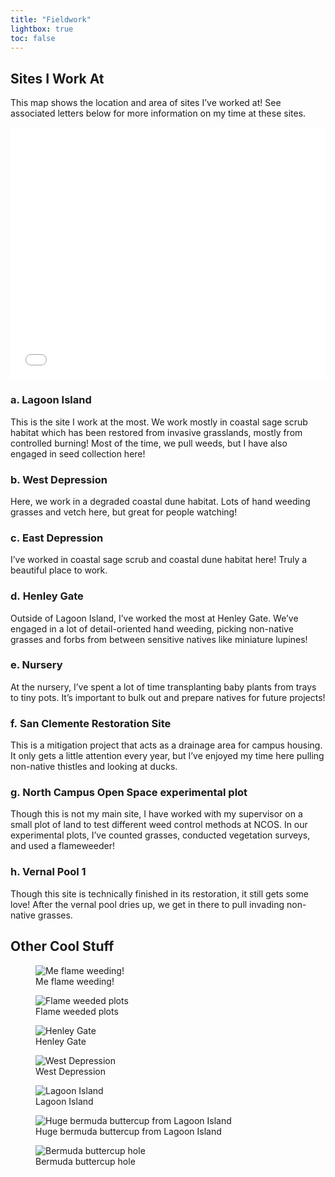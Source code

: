 ```yaml
---
title: "Fieldwork"
lightbox: true
toc: false
---
```


## Sites I Work At

This map shows the location and area of sites I've worked at! See associated letters below for more information on my time at these sites.

```{=html}
<style>.embed-container {position: relative; padding-bottom: 80%; height: 0; max-width: 100%;} .embed-container iframe, .embed-container object, .embed-container iframe{position: absolute; top: 0; left: 0; width: 100%; height: 100%;} small{position: absolute; z-index: 40; bottom: 0; margin-bottom: -15px;}</style><div class="embed-container"><iframe width="500" height="400" frameborder="0" scrolling="no" marginheight="0" marginwidth="0" title="CCBER sites I work at" src="//ucsb.maps.arcgis.com/apps/Embed/index.html?webmap=d58c800acd294870b006274d8911f88f&extent=-119.8869,34.4083,-119.8616,34.4187&zoom=true&previewImage=false&scale=true&disable_scroll=true&theme=light"></iframe></div>
```

### a. Lagoon Island

This is the site I work at the most. We work mostly in coastal sage scrub habitat which has been restored from invasive grasslands, mostly from controlled burning! Most of the time, we pull weeds, but I have also engaged in seed collection here!

### b. West Depression

Here, we work in a degraded coastal dune habitat. Lots of hand weeding grasses and vetch here, but great for people watching!

### c. East Depression

I've worked in coastal sage scrub and coastal dune habitat here! Truly a beautiful place to work.

### d. Henley Gate

Outside of Lagoon Island, I've worked the most at Henley Gate. We've engaged in a lot of detail-oriented hand weeding, picking non-native grasses and forbs from between sensitive natives like miniature lupines!

### e. Nursery

At the nursery, I've spent a lot of time transplanting baby plants from trays to tiny pots. It's important to bulk out and prepare natives for future projects!

### f. San Clemente Restoration Site

This is a mitigation project that acts as a drainage area for campus housing. It only gets a little attention every year, but I've enjoyed my time here pulling non-native thistles and looking at ducks.

### g. North Campus Open Space experimental plot

Though this is not my main site, I have worked with my supervisor on a small plot of land to test different weed control methods at NCOS. In our experimental plots, I've counted grasses, conducted vegetation surveys, and used a flameweeder!

### h. Vernal Pool 1

Though this site is technically finished in its restoration, it still gets some love! After the vernal pool dries up, we get in there to pull invading non-native grasses.

## Other Cool Stuff

::: {layout-ncol="2"}
![Me flame weeding!](images/PXL_20240227_215124531.jpg){group="cool" description="Me flame weeding!"}

![Flame weeded plots](images/20240227_141110.jpg){group="cool" description="Flame weeded plots."}
:::

::: {layout-ncol="3"}
![Henley Gate](images/bereal-2024-03-12-0220-01.jpeg){group="cool" description="Henley Gate."}

![West Depression](images/20240521_143913.jpg){group="cool" description="West Depression."}

![Lagoon Island](images/20240520_141623-01.jpg){group="cool" description="Lagoon Island."}
:::

::: {layout-ncol="2"}
![Huge bermuda buttercup from Lagoon Island](images/PXL_20240314_221742322.jpg){group="cool" description="Huge bermuda buttercup frm Lagoon Island."}

![Bermuda buttercup hole](images/20240314_151119.jpg){group="cool" description="Bermuda buttercup hole."}
:::
